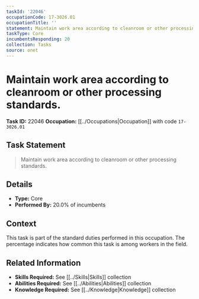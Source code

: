 ```yaml
---
taskId: '22046'
occupationCode: 17-3026.01
occupationTitle: ''
statement: Maintain work area according to cleanroom or other processing standards.
taskType: Core
incumbentsResponding: 20
collection: Tasks
source: onet
---
```

# Maintain work area according to cleanroom or other processing standards.

**Task ID:** 22046
**Occupation:** [[../Occupations|Occupation]] with code `17-3026.01`

## Task Statement

> Maintain work area according to cleanroom or other processing standards.

## Details

- **Type:** Core
- **Performed By:** 20.0% of incumbents

## Context

This task is part of the standard duties performed in this occupation. The percentage indicates how common this task is among workers in the field.

## Related Information

- **Skills Required:** See [[../Skills|Skills]] collection
- **Abilities Required:** See [[../Abilities|Abilities]] collection
- **Knowledge Required:** See [[../Knowledge|Knowledge]] collection
